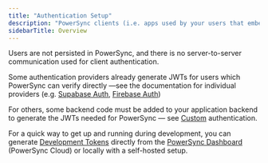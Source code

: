 ```yaml
---
title: "Authentication Setup"
description: "PowerSync clients (i.e. apps used by your users that embed the PowerSync Client SDK) authenticate against the server-side [PowerSync Service](/architecture/powersync-service) using [JWTs](https://jwt.io/) (signed tokens) that are generated by your application backend."
sidebarTitle: Overview
---
```


Users are not persisted in PowerSync, and there is no server-to-server communication used for client authentication.

Some authentication providers already generate JWTs for users which PowerSync can verify directly —see the documentation for individual providers (e.g. [Supabase Auth](/usage/installation/authentication-setup/supabase-auth), [Firebase Auth](/usage/installation/authentication-setup/firebase-auth))

For others, some backend code must be added to your application backend to generate the JWTs needed for PowerSync — see [Custom](/usage/installation/authentication-setup/custom) authentication.

For a quick way to get up and running during development, you can generate [Development Tokens](/usage/installation/authentication-setup/development-tokens) directly from the [PowerSync Dashboard](/usage/tools/powersync-dashboard) (PowerSync Cloud) or locally with a self-hosted setup.
